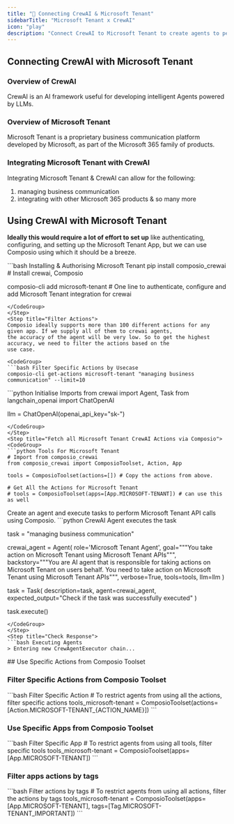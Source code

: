 ```yaml
---
title: "🚀 Connecting CrewAI & Microsoft Tenant"
sidebarTitle: "Microsoft Tenant x CrewAI"
icon: "play"
description: "Connect CrewAI to Microsoft Tenant to create agents to perform tasks using natural language"
---
```


## Connecting CrewAI with Microsoft Tenant

### Overview of CrewAI

CrewAI is an AI framework useful for developing intelligent Agents powered by LLMs.

### Overview of Microsoft Tenant

Microsoft Tenant is a proprietary business communication platform developed by Microsoft, as part of the Microsoft 365 family of products.

### Integrating Microsoft Tenant with CrewAI

Integrating Microsoft Tenant & CrewAI can allow for the following:

1. managing business communication
2. integrating with other Microsoft 365 products
& so many more

## Using CrewAI with Microsoft Tenant

<Steps>
<Step title="Setting Up the Environment">

**Ideally this would require a lot of effort to set up** like authenticating, configuring, and setting up the Microsoft Tenant App, but we can use Composio using which it should be a breeze.

<CodeGroup>
```bash Installing & Authorising Microsoft Tenant
pip install composio_crewai # Install crewai, Composio 

composio-cli add microsoft-tenant # One line to authenticate, configure and add Microsoft Tenant integration for crewai
```
</CodeGroup>
</Step>
<Step title="Filter Actions">
Composio ideally supports more than 100 different actions for any given app. If we supply all of them to crewai agents, 
the accuracy of the agent will be very low. So to get the highest accuracy, we need to filter the actions based on the 
use case.

<CodeGroup>
```bash Filter Specific Actions by Usecase
composio-cli get-actions microsoft-tenant "managing business communication" --limit=10
```
</CodeGroup>

</Step>
<Step title="Import Base Packages">

<CodeGroup>
```python Initialise Imports
from crewai import Agent, Task
from langchain_openai import ChatOpenAI

llm = ChatOpenAI(openai_api_key="sk-<OPENAI KEY>")
```
</CodeGroup>
</Step>
<Step title="Fetch all Microsoft Tenant CrewAI Actions via Composio">
<CodeGroup>
```python Tools For Microsoft Tenant
# Import from composio_crewai
from composio_crewai import ComposioToolset, Action, App

tools = ComposioToolset(actions=[]) # Copy the actions from above. 

# Get All the Actions for Microsoft Tenant
# tools = ComposioToolset(apps=[App.MICROSOFT-TENANT]) # can use this as well
```
</CodeGroup>
</Step>
<Step title="Execute the Agent">
Create an agent and execute tasks to perform Microsoft Tenant API calls using Composio. 
<CodeGroup>
```python CrewAI Agent executes the task

task = "managing business communication"

crewai_agent = Agent(
    role='Microsoft Tenant Agent',
    goal="""You take action on Microsoft Tenant using Microsoft Tenant APIs""",
    backstory="""You are AI agent that is responsible for taking actions on Microsoft Tenant on users behalf. You need to take action on Microsoft Tenant using Microsoft Tenant APIs""",
    verbose=True,
    tools=tools,
    llm=llm
)

task = Task(
    description=task,
    agent=crewai_agent,
    expected_output="Check if the task was successfully executed"
)

task.execute()
```
</CodeGroup>
</Step>
<Step title="Check Response">
```bash Executing Agents
> Entering new CrewAgentExecutor chain...
```
</Step>
</Steps>
## Use Specific Actions from Composio Toolset

### Filter Specific Actions from Composio Toolset

<CodeGroup>
```bash Filter Specific Action
# To restrict agents from using all the actions, filter specific actions
tools_microsoft-tenant = ComposioToolset(actions=[Action.MICROSOFT-TENANT_{ACTION_NAME}])
```
</CodeGroup>

### Use Specific Apps from Composio Toolset
<CodeGroup>
```bash Filter Specific App
# To restrict agents from using all tools, filter specific tools
tools_microsoft-tenant = ComposioToolset(apps=[App.MICROSOFT-TENANT])
```
</CodeGroup>

### Filter apps actions by tags 
<CodeGroup>
```bash Filter actions by tags
# To restrict agents from using all actions, filter the actions by tags
tools_microsoft-tenant = ComposioToolset(apps=[App.MICROSOFT-TENANT], tags=[Tag.MICROSOFT-TENANT_IMPORTANT])
```
</CodeGroup>